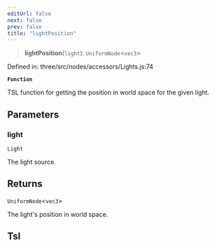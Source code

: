 ```yaml
---
editUrl: false
next: false
prev: false
title: "lightPosition"
---
```


> **lightPosition**(`light`): `UniformNode`\<`vec3`\>

Defined in: three/src/nodes/accessors/Lights.js:74

**`Function`**

TSL function for getting the position in world space for the given light.

## Parameters

### light

`Light`

The light source.

## Returns

`UniformNode`\<`vec3`\>

The light's position in world space.

## Tsl
